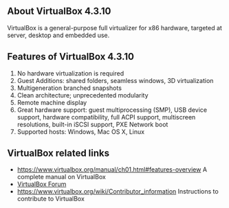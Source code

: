 ==About VirtualBox 4.3.10==
VirtualBox is a general-purpose full virtualizer for x86 hardware, targeted at server, desktop and embedded use.


{{images/VirtualBox.jpg}}
==Features of VirtualBox 4.3.10==
# No hardware virtualization is required 
# Guest Additions: shared folders, seamless windows, 3D virtualization
# Multigeneration branched snapshots
# Clean architecture; unprecedented modularity
# Remote machine display
# Great hardware support: guest multiprocessing (SMP), USB device support, hardware compatibility, full ACPI support, multiscreen resolutions, built-in iSCSI support, PXE Network boot
# Supported hosts: Windows, Mac OS X, Linux 


==VirtualBox related links==
* [[https://www.virtualbox.org/manual/ch01.html#features-overview]] A complete manual on VirtualBox 
* [[https://forums.virtualbox.org/ | VirtualBox Forum]]
* [[https://www.virtualbox.org/wiki/Contributor_information]] Instructions to contribute to VirtualBox


